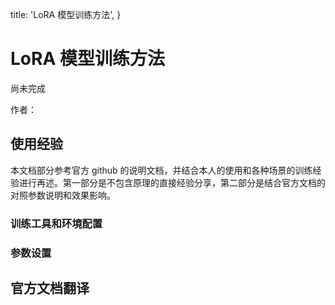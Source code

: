   title: 'LoRA 模型训练方法',
}


# LoRA 模型训练方法

<Note>
  尚未完成
</Note>

作者：<AuthorShichen />

## 使用经验


本文档部分参考官方 github 的说明文档，并结合本人的使用和各种场景的训练经验进行再述。第一部分是不包含原理的直接经验分享，第二部分是结合官方文档的对照参数说明和效果影响。




### 训练工具和环境配置




### 参数设置




## 官方文档翻译
